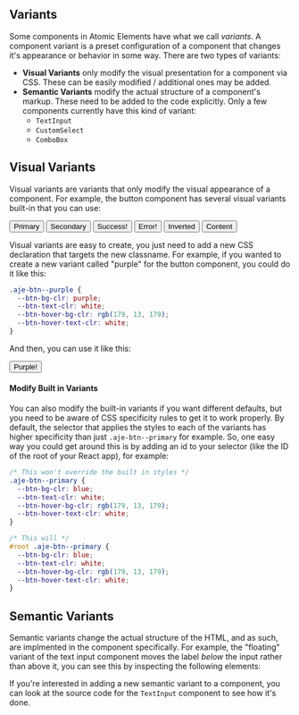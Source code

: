 
<SensibleDefaults />
<PurpleButtonStyles />

<Meta title="Usage/Customizing Appearance/Variants" />

## Variants

Some components in Atomic Elements have what we call _variants_.
A component variant is a preset configuration of a component that changes it's appearance or behavior in some way. There are two types of variants:

- **Visual Variants** only modify the visual presentation for a component via CSS. These can be easily modified / additional ones may be added.
- **Semantic Variants** modify the actual structure of a component's markup. These need to be added to the code explicitly. Only a few components currently have this kind of variant:
  - `TextInput`
  - `CustomSelect`
  - `ComboBox`

## Visual Variants

Visual variants are variants that only modify the visual appearance of a component. For example, the button component has several visual variants built-in that you can use:

<Canvas>
  <Button variant="primary">Primary</Button>
  <Button variant="secondary">Secondary</Button>
  <Button variant="success">Success!</Button>
  <Button variant="error">Error!</Button>
  <Button variant="inverted">Inverted</Button>
  <Button variant="content">Content</Button>
</Canvas>

Visual variants are easy to create, you just need to add a new CSS declaration that targets the new classname.
For example, if you wanted to create a new variant called "purple" for the button component, you could do it like this:

```css
.aje-btn--purple {
  --btn-bg-clr: purple;
  --btn-text-clr: white;
  --btn-hover-bg-clr: rgb(179, 13, 179);
  --btn-hover-text-clr: white;
}
```

And then, you can use it like this:

<Canvas>
  <Button variant="purple">Purple!</Button>
</Canvas>

#### Modify Built in Variants

You can also modify the built-in variants if you want different defaults, but you need to be aware of CSS specificity rules to get it to work properly. By default,
the selector that applies the styles to each of the variants has higher specificity than just `.aje-btn--primary` for example. So, one easy way you could get around this
is by adding an id to your selector (like the ID of the root of your React app), for example:

```css
/* This won't override the built in styles */
.aje-btn--primary {
  --btn-bg-clr: blue;
  --btn-text-clr: white;
  --btn-hover-bg-clr: rgb(179, 13, 179);
  --btn-hover-text-clr: white;
}

/* This will */
#root .aje-btn--primary {
  --btn-bg-clr: blue;
  --btn-text-clr: white;
  --btn-hover-bg-clr: rgb(179, 13, 179);
  --btn-hover-text-clr: white;
}
```

## Semantic Variants

Semantic variants change the actual structure of the HTML, and as such, are implmented in the component specifically. For example, the "floating" variant
of the text input component moves the label _below_ the input rather than above it, you can see this by inspecting the following elements:

<Canvas>
  <TextInput variant="default" label="Default Variant" />
  <TextInput variant="floating" label="Floating Variant" />
</Canvas>

If you're interested in adding a new semantic variant to a component, you can look at the source code for the `TextInput` component to see how it's done.
